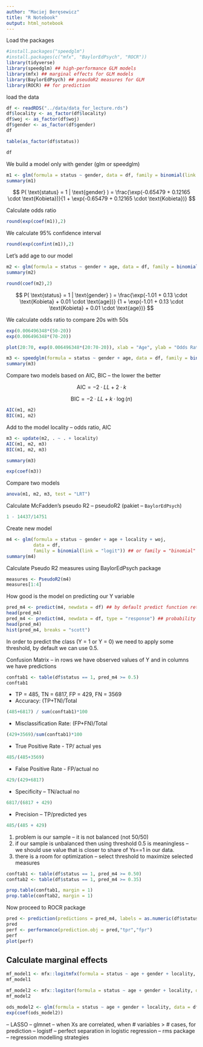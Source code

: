 ```yaml
---
author: "Maciej Beręsewicz"
title: "R Notebook"
output: html_notebook
---
```


Load the packages

```r
#install.packages("speedglm")
#install.packages(c("mfx", "BaylorEdPsych", "ROCR"))
library(tidyverse)
library(speedglm) ## high-performance GLM models
library(mfx) ## marginal effects for GLM models
library(BaylorEdPsych) ## pseudoR2 measures for GLM
library(ROCR) ## for prediction
```

load the data

```r
df <- readRDS("../data/data_for_lecture.rds") 
df$locality <- as_factor(df$locality)
df$woj <- as_factor(df$woj)
df$gender <- as_factor(df$gender)
df

table(as_factor(df$status))

df 
```

We build a model only with gender (glm or speedglm)

```r
m1 <- glm(formula = status ~ gender, data = df, family = binomial(link = "logit"))
summary(m1)
```

$$
P( \text{status} = 1 | \text{gender} ) = \frac{\exp(-0.65479 + 0.12165 \cdot \text{Kobieta})}{1 + \exp(-0.65479 + 0.12165 \cdot \text{Kobieta})}
$$

Calculate odds ratio

```r
round(exp(coef(m1)),2)
```

We calculate 95% confidence interval 

```r
round(exp(confint(m1)),2)
```

Let's add age to our model

```r
m2 <- glm(formula = status ~ gender + age, data = df, family = binomial(link = "logit"))
summary(m2)
```
```r
round(coef(m2),2)
```

$$
P( \text{status} = 1 | \text{gender} ) = 
\frac{\exp(-1.01 + 0.13 \cdot \text{Kobieta} + 0.01 \cdot \text{age})}
{1 + \exp(-1.01 + 0.13 \cdot \text{Kobieta}  + 0.01 \cdot \text{age})}
$$

We calculate odds ratio to compare 20s with 50s

```r
exp(0.006496348*(50-20))
exp(0.006496348*(70-20))
```

```r
plot(20:70, exp(0.006496348*(20:70-20)), xlab = "Age", ylab = "Odds Ratios")
```


```r
m3 <- speedglm(formula = status ~ gender + age, data = df, family = binomial(link = "logit"))
summary(m3)
```

Compare two models based on AIC, BIC -- the lower the better

$$
\text{AIC} = -2 \cdot LL + 2 \cdot k
$$

$$
\text{BIC} = -2 \cdot LL + k \cdot \log(n)
$$


```r
AIC(m1, m2)
BIC(m1, m2)
```



Add to the model locality -- odds ratio, AIC

```r
m3 <- update(m2, . ~ . + locality)
AIC(m1, m2, m3)
BIC(m1, m2, m3)
```

```r
summary(m3)
```

```r
exp(coef(m3))
```

Compare two models

```r
anova(m1, m2, m3, test = "LRT")
```

Calculate McFadden's pseudo R2 -- pseudoR2 (pakiet -- `BaylorEdPsych`)

```r
1 - 14437/14751
```

Create new model

```r
m4 <- glm(formula = status ~ gender + age + locality + woj, 
          data = df, 
          family = binomial(link = "logit")) ## or family = "binomial"
summary(m4)
```

Calculate Pseudo R2 measures using BaylorEdPsych package

```r
measures <- PseudoR2(m4)
measures[1:4]
```

How good is the model on predicting our Y variable

```r
pred_m4 <- predict(m4, newdata = df) ## by default predict function returns eta
head(pred_m4)
pred_m4 <- predict(m4, newdata = df, type = "response") ## probability
head(pred_m4)
hist(pred_m4, breaks = "scott")
```

In order to predict the class (Y = 1 or Y = 0) we need to apply some threshold, by default we can use 0.5.

Confusion Matrix -- in rows we have observed values of Y and in columns we have predictions

```r
conftab1 <- table(df$status == 1, pred_m4 >= 0.5)
conftab1
```

- TP = 485, TN = 6817, FP = 429, FN = 3569
- Accuracy: (TP+TN)/Total

```r
(485+6817) / sum(conftab1)*100
```

- Misclassification Rate: (FP+FN)/Total

```r
(429+3569)/sum(conftab1)*100
```

- True Positive Rate - TP/ actual yes

```r
485/(485+3569)
```

- False Positive Rate - FP/actual no

```r
429/(429+6817)
```

- Specificity -- TN/actual no

```r
6817/(6817 + 429)
```

- Precision -- TP/predicted yes

```r
485/(485 + 429)
```

1. problem is our sample -- it is not balanced (not 50/50)
2. if our sample is unbalanced then using threshold 0.5 is meaningless -- we should use value that is closer to share of Ys==1 in our data.
3. there is a room for optimization -- select threshold to maximize selected measures

```r
conftab1 <- table(df$status == 1, pred_m4 >= 0.50)
conftab2 <- table(df$status == 1, pred_m4 >= 0.35)

prop.table(conftab1, margin = 1)
prop.table(conftab2, margin = 1)
```

Now proceed to ROCR package

```r
pred <- prediction(predictions = pred_m4, labels = as.numeric(df$status))
pred
perf <- performance(prediction.obj = pred,"tpr","fpr")
perf
plot(perf)
```

## Calculate marginal effects

```r
mf_model1 <- mfx::logitmfx(formula = status ~ age + gender + locality, data = df)
mf_model1
```

```r
mf_model2 <- mfx::logitor(formula = status ~ age + gender + locality, data = df)
mf_model2
```


```r
ods_model2 <- glm(formula = status ~ age + gender + locality, data = df, family = binomial)
exp(coef(ods_model2))
```

-- LASSO -- glmnet -- when Xs are correlated, when # variables > # cases, for prediction
-- logistf -- perfect separation in logistic regression
-- rms package -- regression modelling strategies






